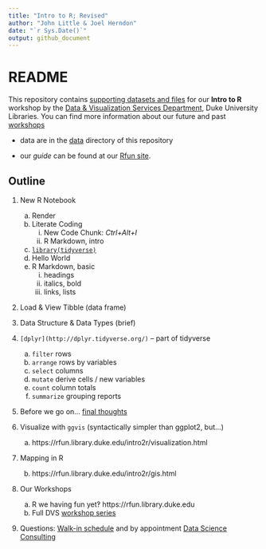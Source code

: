 ```yaml
---
title: "Intro to R; Revised"
author: "John Little & Joel Herndon"
date: "`r Sys.Date()`"
output: github_document
---
```

# README

This repository contains [supporting datasets and files](https://rfun.library.duke.edu/intro2r/) for our **Intro to R** workshop by the [Data & Visualization Services Department](http://library.duke.edu/data), Duke University Libraries.  You can find more information about our future and past [workshops](http://library.duke.edu/data/news) 

- data are in the [data](data) directory of this repository

- our *guide* can be found at our [Rfun site](https://rfun.library.duke.edu/intro2r/).


## Outline

1. New R Notebook

    a. Render
    b. Literate Coding
        i. New Code Chunk:  *Ctrl+Alt+I*
        i. R Markdown, intro
    c. [`library(tidyverse)`](https://tidyverse.org)
    d. Hello World
    e. R Markdown, basic
        i. headings
        i. italics, bold
        i. links, lists

2. Load & View Tibble (data frame)

1. Data Structure & Data Types (brief)

1. `[dplyr](http://dplyr.tidyverse.org/)` -- part of tidyverse

    a. `filter` rows
    b. `arrange` rows by variables
    c. `select` columns
    d. `mutate` derive cells / new variables
    e. `count` column totals
    f. `summarize` grouping reports
    
1. Before we go on...  [final thoughts](ZZ_closing-thoughts.Rmd)

1. Visualize with `ggvis`  (syntactically simpler than ggplot2, but...)

    a. https://rfun.library.duke.edu/intro2r/visualization.html

1. Mapping in R

    b. https://rfun.library.duke.edu/intro2r/gis.html

1. Our Workshops

    a. R we having fun yet‽  https://rfun.library.duke.edu
    b. Full DVS [workshop series](https://library.duke.edu/data/news/past-workshops)
    
1. Questions:  [Walk-in schedule](https://library.duke.edu/data/about/schedule) and by appointment [Data Science Consulting](https://library.duke.edu/data/about)
    
    

